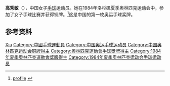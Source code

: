 {{Otheruses|高秀敏}}
{{Infobox sportsperson
| name           = 高秀敏
|show-medals=yes
|medaltemplates={{MedalSport | 女子[[手球|手球]]}}
{{MedalCountry | {{CHN}} }}
{{MedalCompetition|[[奥林匹克运动会|奥林匹克运动会]]}}
{{MedalBronze| [[1984年夏季奥林匹克运动会|1984年 洛杉矶]] | [[1984年夏季奥林匹克运动会手球比赛|女子手球]]}}
}}

'''高秀敏'''（{{bd|1963年|8月21日|}}），中国女子[[手球|手球]]运动员。她在1984年洛杉矶夏季奥林匹克运动会中，参加了女子手球比赛并获得铜牌。<ref>[http://www.databaseolympics.com/players/playerpage.htm?ilkid=GAOXIU01 profile] {{webarchive|url=https://web.archive.org/web/20070929211544/http://www.databaseolympics.com/players/playerpage.htm?ilkid=GAOXIU01 |date=2007-09-29 }}</ref>这是中国的第一枚奥运手球奖牌。

== 参考资料 ==
{{Reflist}}

{{1984年夏季奥运会中国国家女子手球队}}

{{Authority control}}
{{DEFAULTSORT:Gao Xiumin}}
[[Category:高姓|Xiu]]
[[Category:中國手球運動員|Category:中國手球運動員]]
[[Category:中国奥运手球运动员|Category:中国奥运手球运动员]]
[[Category:中国奥林匹克运动会铜牌得主|Category:中国奥林匹克运动会铜牌得主]]
[[Category:奧林匹克運動會手球獎牌得主|Category:奧林匹克運動會手球獎牌得主]]
[[Category:1984年夏季奧林匹克運動會獎牌得主|Category:1984年夏季奧林匹克運動會獎牌得主]]
[[Category:1984年夏季奥林匹克运动会手球运动员|Category:1984年夏季奥林匹克运动会手球运动员]]
